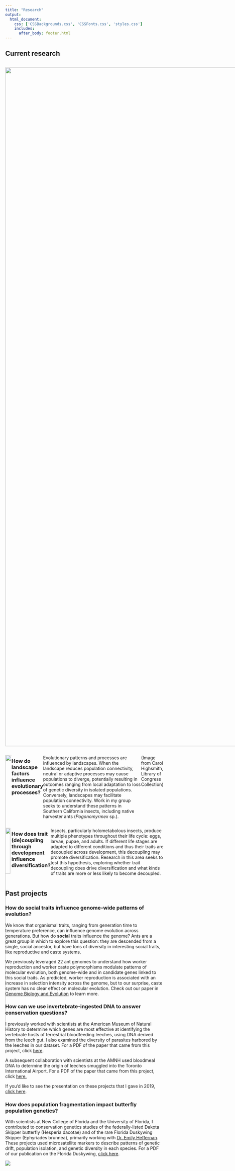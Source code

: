 ```yaml
--- 
title: "Research"
output: 
  html_document:
    css: ['CSSBackgrounds.css', 'CSSFonts.css', 'styles.css']
    includes:
      after_body: footer.html
---
```


<!-- This hides the title "Research" from this page, since I wanted to have a display title that is different from the page title.  -->

<style type="text/css">

.author,.title{
    display: none;
}

</style>

## Current research

:::: {style="display: flex;"}

::: {}

<img src="./cephalotesQueenPadded.gif" width="2160px"/>

:::

::: {}

### How can one genome produce multiple, highly divergent phenotypes?
In some ant species, multiple distinct adult morphologies can develop from a single genotype via developmental plasticity, resulting in multiple, distinctive worker morphs. You can see this in the video to the left: the large-gastered queen and much smaller worker ants are genetically identical. My research leverages comparative genomics and developmental transcriptomics in the ant genus *Cephalotes* to better understand the genetic mechanisms which may produce ant morphs. 

:::

::::

:::: {style="display: flex;"}

::: {}

![](landscape.png){ width=400% }


:::

::: {}

### How do landscape factors influence evolutionary processes?

Evolutionary patterns and processes are influenced by landscapes. When the landscape reduces population connectivity, neutral or adaptive processes may cause populations to diverge, potentially resulting in outcomes ranging from local adaptation to loss of genetic diversity in isolated populations. Conversely, landscapes may facilitate population connectivity. Work in my group seeks to understand these patterns in Southern California insects, including native harvester ants (*Pogonomyrmex* sp.). 

(Image from Carol Highsmith, Library of Congress Collection) 
:::

::::


:::: {style="display: flex;"}

::: {}

![](Lifecycle.png){ width=90% }


:::

::: {}

### How does trait (de)coupling through development influence diversification?
Insects, particularly holometabolous insects, produce multiple phenotypes throughout their life cycle: eggs, larvae, pupae, and adults. If different life stages are adapted to different conditions and thus their traits are decoupled across development, this decoupling may promote diversification. Research in this area seeks to test this hypothesis, exploring whether trait decoupling does drive diversification and what kinds of traits are more or less likely to become decoupled. 
:::

::::


































<!-- This adds the floating gif of a Cephalotes colony to the right of the text.  -->

<!-- <script>
   $(document).ready(function() {
     $head = $('#header');
     $head.prepend('<img src=\"tallCephalotesCropped.gif\" style=\"float: right;padding: 50px 0px 0px 30px;width: 215px;\"/>')
   });
</script>
-->


## Past projects

### How do social traits influence genome-wide patterns of evolution?
We know that organismal traits, ranging from generation time to temperature preference, can influence genome evolution across generations. But how do **social** traits influence the genome? Ants are a great group in which to explore this question: they are descended from a single, social ancestor, but have tons of diversity in interesting social traits, like reproductive and caste systems. 

We previously leveraged 22 ant genomes to understand how worker reproduction and worker caste polymorphisms modulate patterns of molecular evolution, both genome-wide and in candidate genes linked to this social traits. As predicted, worker reproduction is associated with an increase in selection intensity across the genome, but to our surprise, caste system has no clear effect on molecular evolution. Check out our paper in [Genome Biology and Evolution](https://academic.oup.com/gbe/advance-article/doi/10.1093/gbe/evad095/7181139) to learn more.  

### How can we use invertebrate-ingested DNA to answer conservation questions?
I previously worked with scientists at the American Museum of Natural History to determine which genes are most effective at identifying the vertebrate hosts of terrestrial bloodfeeding leeches, using DNA derived from the leech gut. I also examined the diversity of parasites harbored by the leeches in our dataset. For a PDF of the paper that came from this project, click [here](Siddall2019_IdeatingIDNA.pdf). 

A subsequent collaboration with scientists at the AMNH used bloodmeal DNA to determine the origin of leeches smuggled into the Toronto International Airport. For a PDF of the paper that came from this project, click [here.](Williams2020_CaughtRedHandedIDNAPointsToWil.pdf)

If you'd like to see the presentation on these projects that I gave in 2019, [click here](https://docs.google.com/presentation/d/1TbDIzi-b7nOzG2G7QPHbeaEBfXfC9GMWZradYekb4Tw/edit?usp=sharing). 

### How does population fragmentation impact butterfly population genetics?
With scientists at New College of Florida and the University of Florida, I contributed to conservation genetics studies of the federally-listed Dakota Skipper butterfly (Hesperia dacotae) and of the rare Florida Duskywing Skipper (Ephyriades brunnea), primarily working with [Dr. Emily Heffernan](https://www.ncf.edu/directory/emily-v-heffernan/). These projects used microsatellite markers to describe patterns of genetic drift, population isolation, and genetic diversity in each species. For a PDF of our publication on the Florida Duskywing, [click here](HeffernanEtAl2023.pdf).

![](websitesidebarhorizontal.png)


